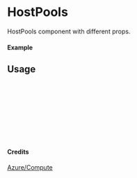 
<Meta of={HostPools} title="Azure/Compute/HostPools" />

# HostPools

HostPools component with different props.

#### Example

<Canvas of={HostPools.Primary} />

## Usage

```ts
import { HostPools } from "yadl-ui";

const Example = () => {
  return (
      <HostPools />
  );
};

export default Example;
```

#### Credits
[Azure/Compute](https://learn.microsoft.com/en-us/azure/architecture/icons/)
